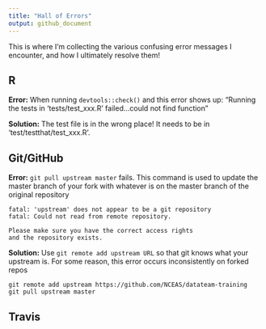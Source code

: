 ```yaml
---
title: "Hall of Errors"
output: github_document
---
```


This is where I'm collecting the various confusing error messages I encounter, and how I ultimately resolve them!

## R

**Error:** When running `devtools::check()` and this error shows up: "Running the tests in ‘tests/test_xxx.R’ failed...could not find function"

**Solution:** The test file is in the wrong place! It needs to be in 'test/testthat/test_xxx.R'.

## Git/GitHub

**Error:** `git pull upstream master` fails. This command is used to update the master branch of your fork with whatever is on the master branch of the original repository

```
fatal: 'upstream' does not appear to be a git repository
fatal: Could not read from remote repository.

Please make sure you have the correct access rights
and the repository exists.
```

**Solution:** Use `git remote add upstream URL` so that git knows what your upstream is. For some reason, this error occurs inconsistently on forked repos

```
git remote add upstream https://github.com/NCEAS/datateam-training
git pull upstream master
```

## Travis